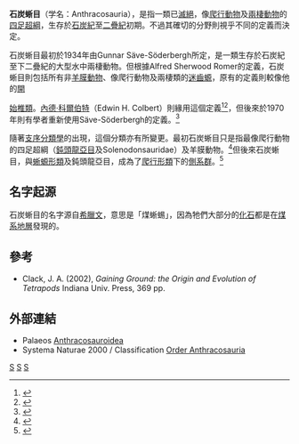 {{Automatic taxobox
| taxon = Anthracosauria
| authority = [[Gunnar_Säve-Söderbergh|Säve-Söderbergh]], 1934
| fossil_range = [[石炭紀|石炭紀]]至早[[三疊紀|三疊紀]]
| subdivision_ranks = 類
| subdivision = 
* ''Eoherpeton''
* [[始椎類|始椎類]] Embolomeri
* Gephyrostegidae
}}
'''石炭蜥目'''（学名：Anthracosauria），是指一類已[[滅絕|滅絕]]，像[[爬行動物|爬行動物]]及[[兩棲動物|兩棲動物]]的[[四足超綱|四足超綱]]，生存於[[石炭紀|石炭紀]]至[[二疊紀|二疊紀]]初期。不過其確切的分野則視乎不同的定義而決定。

石炭蜥目最初於1934年由Gunnar Säve-Söderbergh所定，是一類生存於石炭紀至下二疊紀的大型水中兩棲動物。但根據Alfred Sherwood Romer的定義，石炭蜥目則包括所有非[[羊膜動物|羊膜動物]]、像爬行動物及兩棲類的[[迷齒螈|迷齒螈]]，原有的定義則較像他的[[始椎類|開]]

[[始椎類|始椎類]]。[[內德·科爾伯特|內德·科爾伯特]]（Edwin H. Colbert）則緣用這個定義<ref name="colbert1969">{{Cite book en|author=Colbert, E. H.|year=1969|title=Evolution of the Vertebrates|url=https://archive.org/details/evolutionofverte00colb|publisher=John Wiley & Sons Inc.|edition=2nd ed.}}</ref><ref name="corroll">{{Cite book en|author=Carroll, R. L.|year=1988|title=Vertebrate Paleontology and Evolution|publisher=W. H. Freeman and company|location=New York}}</ref>，但後來於1970年則有學者重新使用Säve-Söderbergh的定義。<ref name="panchen1970">{{Cite book en|author=Panchen, A. L.|year=1970|title=Handbuch der Paläoherpetologie - Encyclopedia of Paleoherpetology Part 5a - Batrachosauria (Anthracosauria)|publisher=Gutsav Fischer Verlag|location=Stuttgart & Portland|pages=83 pp.|id=ISBN 3-89937-021-X|url=http://www.pfeil-verlag.de/07pala/eh5a.html|access-date=2008-02-15|archive-date=2007-12-14|archive-url=https://web.archive.org/web/20071214030537/http://www.pfeil-verlag.de/07pala/eh5a.html|dead-url=no}}</ref>

隨著[[支序分類學|支序分類學]]的出現，這個分類亦有所變更。最初石炭蜥目只是指最像爬行動物的四足超綱（[[鈍頭龍亞目|鈍頭龍亞目]]及Solenodonsauridae）及羊膜動物。<ref name=laurin1996>{{Cite web|author=Laurin, Michel|year=1996|url=http://tolweb.org/tree?group=Terrestrial_Vertebrates&contgroup=Sarcopterygii|title=Terrestrial Vertebrates - Stegocephalians: Tetrapods and other digit-bearing vertebrates|accessdate=2008-02-15|archive-date=2008-02-10|archive-url=https://web.archive.org/web/20080210133156/http://tolweb.org/tree?group=Terrestrial_Vertebrates&contgroup=Sarcopterygii|dead-url=no}}</ref>但後來石炭蜥目，與[[蜥螈形類|蜥螈形類]]及鈍頭龍亞目，成為了[[爬行形類|爬行形類]]下的[[側系群|側系群]]。<ref name=benton2004>{{Cite book en|author=Benton, M. J.|year=2004|title=Vertebrate Palaeontology|publisher=Blackwell Science Ltd.|edition=3rd ed.}}</ref>

==名字起源==
石炭蜥目的名字源自[[希臘文|希臘文]]，意思是「煤蜥蜴」，因為牠們大部分的[[化石|化石]]都是在[[煤系地層|煤系地層]]發現的。

==參考==
{{reflist}}
* Clack, J. A. (2002), ''Gaining Ground: the Origin and Evolution of Tetrapods'' Indiana Univ. Press, 369 pp. 

==外部連結==
* Palaeos  [https://web.archive.org/web/20080229071820/http://www.palaeos.com/Vertebrates/Units/190Reptilomorpha/190.100.html#Anthracosauroidea Anthracosauroidea]
* Systema Naturae 2000 / Classification [http://sn2000.taxonomy.nl/Main/Classification/47168.htm Order Anthracosauria] {{Wayback|url=http://sn2000.taxonomy.nl/Main/Classification/47168.htm |date=20060928043020 }}
{{四足類}}
{{taxonbar}}
[[Category:石炭蜥目|S]]
[[Category:棄用分類單元|S]]
[[Category:1934年描述的分类群|S]]